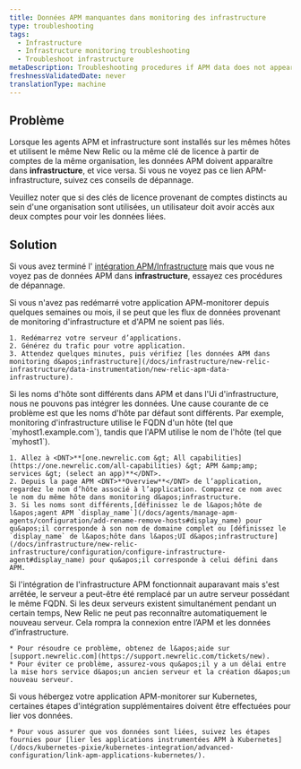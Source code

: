 ```yaml
---
title: Données APM manquantes dans monitoring des infrastructure
type: troubleshooting
tags:
  - Infrastructure
  - Infrastructure monitoring troubleshooting
  - Troubleshoot infrastructure
metaDescription: Troubleshooting procedures if APM data does not appear in your infrastructure monitoring UI in New Relic.
freshnessValidatedDate: never
translationType: machine
---
```


## Problème

Lorsque les agents APM et infrastructure sont installés sur les mêmes hôtes et utilisent le même New Relic <InlinePopover type="licenseKey" />ou la même clé de licence à partir de comptes de la même organisation, les données APM doivent apparaître dans <DNT>**infrastructure**</DNT>, et vice versa. Si vous ne voyez pas ce lien APM-infrastructure, suivez ces conseils de dépannage.

Veuillez noter que si des clés de licence provenant de comptes distincts au sein d&apos;une organisation sont utilisées, un utilisateur doit avoir accès aux deux comptes pour voir les données liées.

## Solution

Si vous avez terminé l&apos; [intégration APM/Infrastructure](/docs/infrastructure/new-relic-infrastructure/data-instrumentation/new-relic-apm-data-infrastructure) mais que vous ne voyez pas de données APM dans <DNT>**infrastructure**</DNT>, essayez ces procédures de dépannage.

<CollapserGroup>
  <Collapser id="restart-app-server" title="Redémarrez le serveur d'applications.">
    Si vous n&apos;avez pas redémarré votre application APM-monitorer depuis quelques semaines ou mois, il se peut que les flux de données provenant de monitoring d&apos;infrastructure et d&apos;APM ne soient pas liés.

    1. Redémarrez votre serveur d’applications.
    2. Générez du trafic pour votre application.
    3. Attendez quelques minutes, puis vérifiez [les données APM dans monitoring d&apos;infrastructure](/docs/infrastructure/new-relic-infrastructure/data-instrumentation/new-relic-apm-data-infrastructure).
  </Collapser>

  <Collapser id="hostnames" title="Assurez-vous que les noms d'hôte sont les mêmes dans l'UI infrastructure et APM.">
    Si les noms d&apos;hôte sont différents dans APM et dans l&apos;Ui d&apos;infrastructure, nous ne pouvons pas intégrer les données. Une cause courante de ce problème est que les noms d&apos;hôte par défaut sont différents. Par exemple, monitoring d&apos;infrastructure utilise le FQDN d&apos;un hôte (tel que `myhost1.example.com`), tandis que l&apos;APM utilise le nom de l&apos;hôte (tel que `myhost1`).

    1. Allez à <DNT>**[one.newrelic.com &gt; All capabilities](https://one.newrelic.com/all-capabilities) &gt; APM &amp;amp; services &gt; (select an app)**</DNT>.
    2. Depuis la page APM <DNT>**Overview**</DNT> de l’application, regardez le nom d’hôte associé à l’application. Comparez ce nom avec le nom du même hôte dans monitoring d&apos;infrastructure.
    3. Si les noms sont différents,[définissez le de l&apos;hôte de l&apos;agent APM `display_name`](/docs/agents/manage-apm-agents/configuration/add-rename-remove-hosts#display_name) pour qu&apos;il corresponde à son nom de domaine complet ou [définissez le `display_name` de l&apos;hôte dans l&apos;UI d&apos;infrastructure](/docs/infrastructure/new-relic-infrastructure/configuration/configure-infrastructure-agent#display_name) pour qu&apos;il corresponde à celui défini dans APM.
  </Collapser>

  <Collapser id="gap-fqdn-issue" title="Vérifiez les problèmes de reconnaissance du nom de domaine complet de l'hôte de remplacement.">
    Si l&apos;intégration de l&apos;infrastructure APM fonctionnait auparavant mais s&apos;est arrêtée, le serveur a peut-être été remplacé par un autre serveur possédant le même FQDN. Si les deux serveurs existent simultanément pendant un certain temps, New Relic ne peut pas reconnaître automatiquement le nouveau serveur. Cela rompra la connexion entre l’APM et les données d’infrastructure.

    * Pour résoudre ce problème, obtenez de l&apos;aide sur [support.newrelic.com](https://support.newrelic.com/tickets/new).
    * Pour éviter ce problème, assurez-vous qu&apos;il y a un délai entre la mise hors service d&apos;un ancien serveur et la création d&apos;un nouveau serveur.
  </Collapser>

  <Collapser id="gap-fqdn-issue" title="Assurez-vous que les étapes d’intégration de Kubernetes ont été terminées.">
    Si vous hébergez votre application APM-monitorer sur Kubernetes, certaines étapes d&apos;intégration supplémentaires doivent être effectuées pour lier vos données.

    * Pour vous assurer que vos données sont liées, suivez les étapes fournies pour [lier les applications instrumentées APM à Kubernetes](/docs/kubernetes-pixie/kubernetes-integration/advanced-configuration/link-apm-applications-kubernetes/).
  </Collapser>
</CollapserGroup>